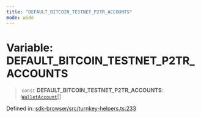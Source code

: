 ```yaml
---
title: "DEFAULT_BITCOIN_TESTNET_P2TR_ACCOUNTS"
mode: wide
---
```

  
# Variable: DEFAULT\_BITCOIN\_TESTNET\_P2TR\_ACCOUNTS

> `const` **DEFAULT\_BITCOIN\_TESTNET\_P2TR\_ACCOUNTS**: [`WalletAccount`](../WalletAccount/readme)[]

Defined in: [sdk-browser/src/turnkey-helpers.ts:233](https://github.com/tkhq/sdk/blob/94193410cf3571aa019a0b9408107eeb43e39e16/packages/sdk-browser/src/turnkey-helpers.ts#L233)
